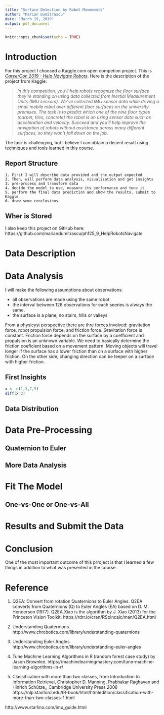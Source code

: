 ```yaml
---
title: "Surface Detection by Robot Movements"
author: "Marian Dumitrascu"
date: "March 19, 2019"
output: pdf_document
---
```


```r
knitr::opts_chunk$set(echo = TRUE)
```

# Introduction

For this project I choosed a Kaggle.com open competion project. This is [*CareerCon 2019 - Help Navigate Robots*](https://www.kaggle.com/c/career-con-2019). Here is the description of the project from Kaggle:


> *In this competition, you’ll help robots recognize the floor surface they’re standing on using data collected from Inertial Measurement Units (IMU sensors).*
> *We’ve collected IMU sensor data while driving a small mobile robot over different floor surfaces on the university premises. The task is to predict which one of the nine floor types (carpet, tiles, concrete) the  robot is on using sensor data such as acceleration and velocity. Succeed and you'll help improve the navigation of robots without assistance across many different surfaces, so they won’t fall down on the job.*

The task is challenging, but I believe I can obtain a decent result using techniques and tools learned in this course.

## Report Structure

	1. First I will describe data provided and the output expected
	2. Then, will perform data analysis, visualization and get insights
	3. pre-process and transform data
	4. decide the model to use, measure its performance and tune it
	5. perform the final data prediction and show the results, submit to Kaggle
	6. draw some conclusions

## Wher is Stored

I also keep this project on GitHub here: https://github.com/mariandumitrascu/ph125_9_HelpRobotsNavigate

# Data Description

# Data Analysis

I will make the following assumptions about observations:

* all observations are made using the same robot
* the interval between 128 observations for each seeries is always the same. 
* the surface is a plane, no stairs, hills or valleys

From a physicyst perspective there are thre forces involved: gravitation force, robot propulsion force, and friction force. Gravitation force is constant. Friction force depends on the surface by a coefficient and propulsion is an unknown variable. We need to basically determine the friction coeficient based on a movement pattern. Moving objects will travel longer if the surface has a lower friction than on a surface with higher friction. On the other side, changing direction can be teeper on a surface with higher friction. 


## First Insights

```r
x <- c(1,3,7,9)
diff(x^2)

```


## Data Distribution

# Data Pre-Processing

## Quaternion to Euler

## More Data Analysis


# Fit The Model

## One-vs-One or One-vs-All

# Results and Submit the Data

# Conclusion

One of the most important outcome of this prroject is that I learned a few things in addition to what was presented in the course. 

# Reference

1. Q2EA: Convert from rotation Quaternions to Euler Angles. Q2EA converts from Quaternions (Q) to Euler Angles (EA) based on D. M. Henderson (1977). Q2EA.Xiao is the algorithm by J. Xiao (2013) for the Princeton Vision Toolkit. https://rdrr.io/cran/RSpincalc/man/Q2EA.html

2. Understanding Quaternions. http://www.chrobotics.com/library/understanding-quaternions

3. Understanding Euler Angles. http://www.chrobotics.com/library/understanding-euler-angles

4. Tune Machine Learning Algorithms in R (random forest case study) by Jason Brownlee. https://machinelearningmastery.com/tune-machine-learning-algorithms-in-r/

5. Classification with more than two classes, from Introduction to Information Retrieval, Christopher D. Manning, Prabhakar Raghavan and Hinrich Schütze,, Cambridge University Press 2008  https://nlp.stanford.edu/IR-book/html/htmledition/classification-with-more-than-two-classes-1.html

http://www.starlino.com/imu_guide.html
